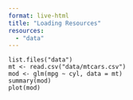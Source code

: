 ```yaml
---
format: live-html
title: "Loading Resources"
resources:
  - "data"
---
```


```webr
list.files("data")
mt <- read.csv("data/mtcars.csv")
mod <- glm(mpg ~ cyl, data = mt)
summary(mod)
plot(mod)
```

